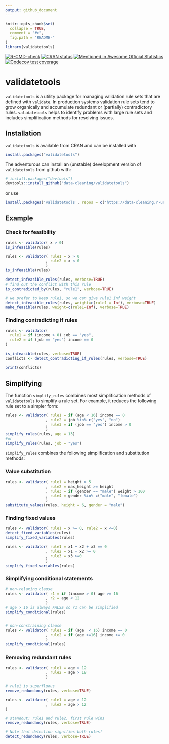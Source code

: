 ```yaml
---
output: github_document
---
```


<!-- README.md is generated from README.Rmd. Please edit that file -->

```r
knitr::opts_chunk$set(
  collapse = TRUE,
  comment = "#>",
  fig.path = "README-"
)
library(validatetools)
```

<!-- badges: start -->
[![R-CMD-check](https://github.com/data-cleaning/validatetools/actions/workflows/R-CMD-check.yaml/badge.svg)](https://github.com/data-cleaning/validatetools/actions/workflows/R-CMD-check.yaml)
[![CRAN status](https://www.r-pkg.org/badges/version/validatetools)](https://CRAN.R-project.org/package=validatetools)
[![Mentioned in Awesome Official Statistics](https://awesome.re/mentioned-badge.svg)](http://www.awesomeofficialstatistics.org)
[![Codecov test coverage](https://codecov.io/gh/data-cleaning/validatetools/graph/badge.svg)](https://app.codecov.io/gh/data-cleaning/validatetools)
<!-- badges: end -->

# validatetools

`validatetools` is a utility package for managing validation rule sets that are defined with `validate`.
In production systems validation rule sets tend to grow organically and accumulate redundant or (partially)
contradictory rules. `validatetools` helps to identify problems with large rule sets and includes simplification
methods for resolving issues.

## Installation

`validatetools` is available from CRAN and can be installed with

```r
install.packages("validatetools")
```

The adventurous can install an (unstable) development version of `validatetools` from github with:

``` r
# install.packages("devtools")
devtools::install_github("data-cleaning/validatetools")
```
or use

```r
install.packages('validatetools', repos = c('https://data-cleaning.r-universe.dev', 'https://cloud.r-project.org'))
```

## Example

### Check for feasibility

```r
rules <- validator( x > 0)
is_infeasible(rules)

rules <- validator( rule1 = x > 0
                  , rule2 = x < 0
                  )
is_infeasible(rules)

detect_infeasible_rules(rules, verbose=TRUE)
# find out the conflict with this rule
is_contradicted_by(rules, "rule1", verbose=TRUE)

# we prefer to keep rule1, so we can give rule1 Inf weight
detect_infeasible_rules(rules, weight=c(rule1 = Inf), verbose=TRUE)
make_feasible(rules, weight=c(rule1=Inf), verbose=TRUE)

```

### Finding contradicting if rules


```r
rules <- validator(
  rule1 = if (income > 0) job == "yes",
  rule2 = if (job == "yes") income == 0
)
    
is_infeasible(rules, verbose=TRUE)
conflicts <- detect_contradicting_if_rules(rules, verbose=TRUE)
```


```r
print(conflicts)
```

## Simplifying 

The function `simplify_rules` combines most simplification methods of `validatetools` to simplify a rule set.
For example, it reduces the following rule set to a simpler form:

```r
rules <- validator( rule1 = if (age < 16) income == 0
                  , rule2 = job %in% c("yes", "no")
                  , rule3 = if (job == "yes") income > 0
                  )
simplify_rules(rules, age = 13)
#or 
simplify_rules(rules, job = "yes")
```

`simplify_rules` combines the following simplification and substitution methods:


### Value substitution

```r
rules <- validator( rule1 = height > 5
                  , rule2 = max_height >= height
                  , rule3 = if (gender == "male") weight > 100
                  , rule4 = gender %in% c("male", "female")
                  )
substitute_values(rules, height = 6, gender = "male")
```

### Finding fixed values

```r
rules <- validator( rule1 = x >= 0, rule2 = x <=0)
detect_fixed_variables(rules)
simplify_fixed_variables(rules)

rules <- validator( rule1 = x1 + x2 + x3 == 0
                  , rule2 = x1 + x2 >= 0
                  , rule3 = x3 >=0
                  )
simplify_fixed_variables(rules)
```

### Simplifying conditional statements

```r
# non-relaxing clause
rules <- validator( r1 = if (income > 0) age >= 16
                  , r2 = age < 12
                  )
# age > 16 is always FALSE so r1 can be simplified
simplify_conditional(rules)


# non-constraining clause
rules <- validator( rule1 = if (age  < 16) income == 0
                  , rule2 = if (age >=16) income >= 0
                  )
simplify_conditional(rules)
```

### Removing redundant rules

```r
rules <- validator( rule1 = age > 12
                  , rule2 = age > 18
                  )

# rule1 is superfluous
remove_redundancy(rules, verbose=TRUE)

rules <- validator( rule1 = age > 12
                  , rule2 = age > 12
)

# standout: rule1 and rule2, first rule wins
remove_redundancy(rules, verbose=TRUE)

# Note that detection signifies both rules!
detect_redundancy(rules, verbose=TRUE)
```
